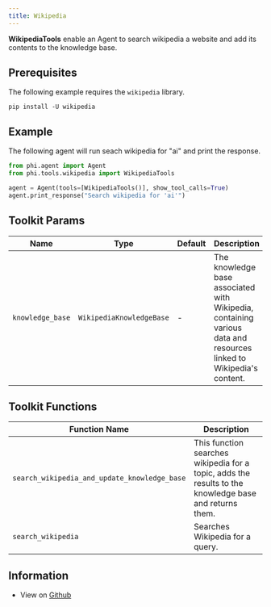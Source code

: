 ```yaml
---
title: Wikipedia
---
```


**WikipediaTools** enable an Agent to search wikipedia a website and add its contents to the knowledge base.

## Prerequisites

The following example requires the `wikipedia` library.

```shell
pip install -U wikipedia
```

## Example

The following agent will run seach wikipedia for "ai" and print the response.

```python cookbook/tools/wikipedia_tools.py
from phi.agent import Agent
from phi.tools.wikipedia import WikipediaTools

agent = Agent(tools=[WikipediaTools()], show_tool_calls=True)
agent.print_response("Search wikipedia for 'ai'")
```

## Toolkit Params

| Name | Type | Default | Description |
| ---- | ---- | ------- | ----------- |
| `knowledge_base` | `WikipediaKnowledgeBase` | - | The knowledge base associated with Wikipedia, containing various data and resources linked to Wikipedia's content. |

## Toolkit Functions

| Function Name | Description |
| ------------- | ----------- |
| `search_wikipedia_and_update_knowledge_base` | This function searches wikipedia for a topic, adds the results to the knowledge base and returns them. |
| `search_wikipedia` | Searches Wikipedia for a query. |


## Information

- View on [Github](https://github.com/phidatahq/phidata/blob/main/phi/tools/wikipedia.py)
